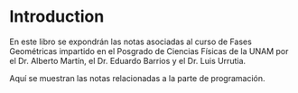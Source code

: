 # Introduction

En este libro se expondrán las notas asociadas al curso de Fases Geométricas impartido en el Posgrado de Ciencias Físicas de la UNAM por el Dr. Alberto Martín, el Dr. Eduardo Barrios y el Dr. Luis Urrutia. 

Aquí se muestran las notas relacionadas a la parte de programación. 